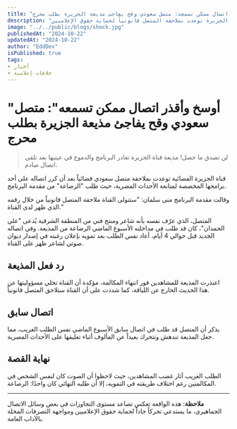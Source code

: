 ```yaml
---
title: "أوسخ وأقذر اتصال ممكن تسمعه: متصل سعودي وقح يفاجئ مذيعة الجزيرة بطلب محرج"
description: "مذيعة قناة الجزيرة تتعرض لاتصال صادم من متصل سعودي يطلب منها الرضاعة على الهواء، مما جعلها تغادر البرنامج غاضبة. قناة الجزيرة توعدت بملاحقة المتصل قانونياً لحماية حقوق الإعلاميين."
image: "../../public/blogs/shock.jpg"
publishedAt: "2024-10-22"
updatedAt: "2024-10-22"
author: "EddDev"
isPublished: true
tags:
- أخبار
- خلافات إعلامية
---
```


# "أوسخ وأقذر اتصال ممكن تسمعه": متصل سعودي وقح يفاجئ مذيعة الجزيرة بطلب محرج

> لن تصدق ما حصل! مذيعة قناة الجزيرة تغادر البرنامج والدموع في عينيها بعد تلقي اتصال صادم.

قناة الجزيرة الفضائية توعدت بملاحقة متصل سعودي قضائياً بعد أن كرر اتصاله على أحد برامجها المخصصة لمتابعة الأحداث المصرية، حيث طلب "الرضاعة" من مقدمة البرنامج.

وقالت مقدمة البرنامج منى سلمان: "ستتولى القناة ملاحقة المتصل قانونياً من خلال رقمه الذي ظهر لدى القناة."

المتصل، الذي عرّف نفسه بأنه شاعر ومنتج فني من المنطقة الشرقية يُدعى "علي الحمدان"، كان قد طلب في مداخلته الأسبوع الماضي الرضاعة من المذيعة. وفي اتصاله الجديد قبل حوالي 4 أيام، أعاد نفس الطلب بعد تمويه بإعلان رغبته في إصدار ديوان صوتي لشاعر ظهر على القناة.

## رد فعل المذيعة

اعتذرت المذيعة للمشاهدين فور انتهاء المكالمة، مؤكدة أن القناة تخلي مسؤوليتها عن هذا الحديث الخارج عن اللياقة، كما شددت على أن القناة ستلاحق المتصل قانونياً.

## اتصال سابق

يذكر أن المتصل قد طلب في اتصال سابق الأسبوع الماضي نفس الطلب الغريب، مما جعل المذيعة تندهش وتتحرك بعيداً عن المألوف أثناء تعليقها على الأحداث المصرية.

## نهاية القصة

الطلب الغريب أثار غضب المشاهدين، حيث لاحظوا أن الصوت كان لنفس الشخص في المكالمتين رغم اختلاف طريقته في التمويه، إلا أن طلبه النهائي كان واحدًا: الرضاعة.

---

**ملاحظة**: هذه الواقعة تعكس تصاعد مستوى التجاوزات في بعض وسائل الاتصال الجماهيري، ما يستدعي تحركاً جاداً لحماية حقوق الإعلاميين ومواجهة التصرفات المخلة بالآداب العامة.
